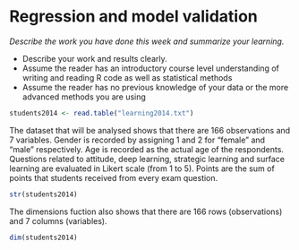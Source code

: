 # Regression and model validation

*Describe the work you have done this week and summarize your learning.*

- Describe your work and results clearly. 
- Assume the reader has an introductory course level understanding of writing and reading R code as well as statistical methods
- Assume the reader has no previous knowledge of your data or the more advanced methods you are using  



```r
students2014 <- read.table("learning2014.txt")

```
The dataset that will be analysed shows that there are 166 observations and 7 variables. Gender is recorded by assigning 1 and 2 for "female" and "male" respectively. Age is recorded as the actual age of the respondents. Questions related to attitude, deep learning, strategic learning and surface learning are evaluated in Likert scale (from 1 to 5). Points are the sum of points that students received from every exam question.

```r
str(students2014)
```

The dimensions fuction also shows that there are 166 rows (observations) and 7 columns (variables).

```r
dim(students2014)
```


